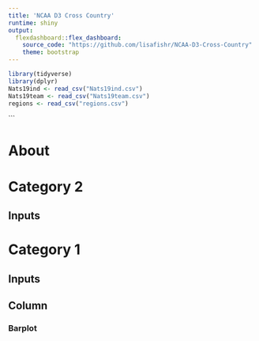 ```yaml
---
title: 'NCAA D3 Cross Country'
runtime: shiny
output: 
  flexdashboard::flex_dashboard:
    source_code: "https://github.com/lisafishr/NCAA-D3-Cross-Country"
    theme: bootstrap
---
```


```r
library(tidyverse)
library(dplyr)
Nats19ind <- read_csv("Nats19ind.csv")
Nats19team <- read_csv("Nats19team.csv")
regions <- read_csv("regions.csv")
```


```

About
==========================


Category 2
==========================
    
Inputs {.sidebar}
-------------------------


Category 1
==========================

Inputs {.sidebar}
-------------------------


Column 
-------------------------
### Barplot
